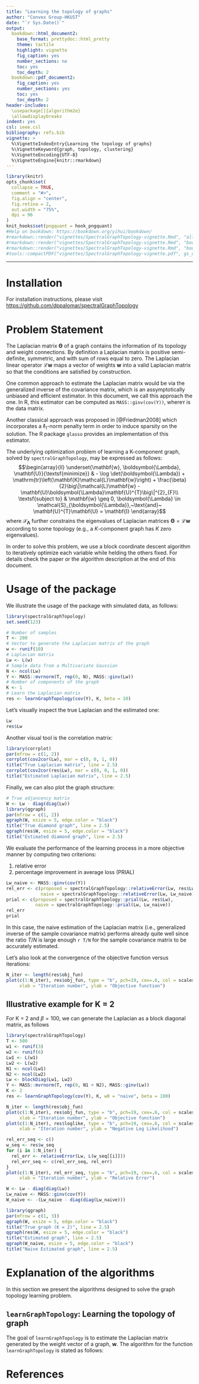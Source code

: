 ```yaml
---
title: "Learning the topology of graphs"
author: "Convex Group-HKUST"
date: "`r Sys.Date()`"
output:
  bookdown::html_document2:
    base_format: prettydoc::html_pretty
    theme: tactile
    highlight: vignette
    fig_caption: yes
    number_sections: no
    toc: yes
    toc_depth: 2
  bookdown::pdf_document2:
    fig_caption: yes
    number_sections: yes
    toc: yes
    toc_depth: 2
header-includes:
  \usepackage[]{algorithm2e}
  \allowdisplaybreaks
indent: yes
csl: ieee.csl
bibliography: refs.bib
vignette: >
  %\VignetteIndexEntry{Learning the topology of graphs}
  %\VignetteKeyword{graph, topology, clustering}
  %\VignetteEncoding{UTF-8}
  %\VignetteEngine{knitr::rmarkdown}
---
```


```r
library(knitr)
opts_chunk$set(
  collapse = TRUE,
  comment = "#>",
  fig.align = "center",
  fig.retina = 2,
  out.width = "75%",
  dpi = 96
)
knit_hooks$set(pngquant = hook_pngquant)
#Help on bookdown: https://bookdown.org/yihui/bookdown/
#rmarkdown::render("vignettes/SpectralGraphTopology-vignette.Rmd", "all")
#rmarkdown::render("vignettes/SpectralGraphTopology-vignette.Rmd", "bookdown::html_document2")
#rmarkdown::render("vignettes/SpectralGraphTopology-vignette.Rmd", "bookdown::pdf_document2")
#tools::compactPDF("vignettes/SpectralGraphTopology-vignette.pdf", gs_quality = "ebook")
```

-----------

# Installation

For installation instructions, please visit
[https://github.com/dppalomar/spectralGraphTopology](https://github.com/dppalomar/spectralGraphTopology)

# Problem Statement
The Laplacian matrix $\boldsymbol{\Theta}$ of a graph contains the information
of its topology and weight connections. By definition a Laplacian matrix is
positive semi-definite, symmetric, and with sum of rows equal to zero. The
Laplacian linear operator $\mathcal{L}\mathbf{w}$ maps a vector of weights
$\mathbf{w}$ into a valid Laplacian matrix so that the conditions are satisfied
by construction.

One common approach to estimate the Laplacian matrix would be via the generalized
inverse of the covariance matrix, which is an assymptotically unbiased and efficient
estimator. In this document, we call this approach the \textit{naive} one.
In R, this estimator can be computed as ``MASS::ginv(cov(Y))``,
where``Y`` is the data matrix.

Another classical approach was proposed in [@Friedman2008] which incorporates a
$\ell_1$-norm penalty term in order to induce sparsity on the solution. The R package
``glasso`` provides an implementation of this estimator.

The underlying optimization problem of learning a K-component graph, solved by
``spectralGraphTopology``, may be expressed as follows:
$$\begin{array}{ll}
\underset{\mathbf{w}, \boldsymbol{\Lambda}, \mathbf{U}}{\textsf{minimize}} & - \log \det(\boldsymbol{\Lambda})
+ \mathrm{tr}\left(\mathbf{K}\mathcal{L}\mathbf{w}\right)
+ \frac{\beta}{2}\big\|\mathcal{L}\mathbf{w} - \mathbf{U}\boldsymbol{\Lambda}\mathbf{U}^{T}\big\|^{2}_{F}\\
\textsf{subject to} & \mathbf{w} \geq 0, \boldsymbol{\Lambda} \in \mathcal{S}_{\boldsymbol{\Lambda}},~\text{and}~
\mathbf{U}^{T}\mathbf{U} = \mathbf{I}
\end{array}$$
where $\mathcal{S}_{\boldsymbol{\Lambda}}$ further constrains the eigenvalues of Laplacian matrices
$\boldsymbol{\Theta}=\mathcal{L}\mathbf{w}$ according to some topology (e.g., a $K$-component graph has $K$ zero eigenvalues).

In order to solve this problem, we use a block coordinate descent algorithm to
iteratively optimize each variable while helding the others fixed. For
details check the paper or the algorithm description at the end of this document.

# Usage of the package
We illustrate the usage of the package with simulated data, as follows:
```r
library(spectralGraphTopology)
set.seed(123)

# Number of samples
T <- 200
# Vector to generate the Laplacian matrix of the graph
w <- runif(10)
# Laplacian matrix
Lw <- L(w)
# Sample data from a Multivariate Gaussian
N <- ncol(Lw)
Y <- MASS::mvrnorm(T, rep(0, N), MASS::ginv(Lw))
# Number of components of the graph
K <- 1
# Learn the Laplacian matrix
res <- learnGraphTopology(cov(Y), K, beta = 10)
```

Let's visually inspect the true Laplacian and the estimated one:
```r
Lw
res$Lw
```

Another visual tool is the correlation matrix:

```r
library(corrplot)
par(mfrow = c(1, 2))
corrplot(cov2cor(Lw), mar = c(0, 0, 1, 0))
title("True Laplacian matrix", line = 2.5)
corrplot(cov2cor(res$Lw), mar = c(0, 0, 1, 0))
title("Estimated Laplacian matrix", line = 2.5)
```

Finally, we can also plot the graph structure:
```r
# True adjancency matrix
W <- Lw - diag(diag(Lw))
library(qgraph)
par(mfrow = c(1, 2))
qgraph(W, esize = 5, edge.color = "black")
title("True diamond graph", line = 2.5)
qgraph(res$W, esize = 5, edge.color = "black")
title("Estimated diamond graph", line = 2.5)
```

We evaluate the performance of the learning process in a more objective
manner by computing two criterions:

1. relative error
2. percentage improvement in average loss (PRIAL)


```r
Lw_naive <- MASS::ginv(cov(Y))
rel_err <- c(proposed = spectralGraphTopology::relativeError(Lw, res$Lw),
             naive = spectralGraphTopology::relativeError(Lw, Lw_naive))
prial <- c(proposed = spectralGraphTopology::prial(Lw, res$Lw),
           naive = spectralGraphTopology::prial(Lw, Lw_naive))
rel_err
prial
```

In this case, the naive estimation of the Laplacian matrix (i.e., generalized
inverse of the sample covariance matrix) performs already quite well since
the ratio $T/N$ is large enough `r T/N` for the sample covariance matrix to be
accurately estimated.

Let's also look at the convergence of the objective function versus iterations:
```r
N_iter <- length(res$obj_fun)
plot(c(1:N_iter), res$obj_fun, type = "b", pch=19, cex=.6, col = scales::alpha("black", .5),
     xlab = "Iteration number", ylab = "Objective function")

```

## Illustrative example for K = 2

For K = 2 and $\beta = 100$, we can generate the Laplacian as a block diagonal matrix, as follows
```r
library(spectralGraphTopology)
T <- 500
w1 <- runif(3)
w2 <- runif(6)
Lw1 <- L(w1)
Lw2 <- L(w2)
N1 <- ncol(Lw1)
N2 <- ncol(Lw2)
Lw <- blockDiag(Lw1, Lw2)
Y <- MASS::mvrnorm(T, rep(0, N1 + N2), MASS::ginv(Lw))
K <- 2
res <- learnGraphTopology(cov(Y), K, w0 = "naive", beta = 100)

N_iter <- length(res$obj_fun)
plot(c(1:N_iter), res$obj_fun, type = "b", pch=19, cex=.6, col = scales::alpha("black", .5),
     xlab = "Iteration number", ylab = "Objective function")
plot(c(1:N_iter), res$loglike, type = "b", pch=19, cex=.6, col = scales::alpha("black", .5),
     xlab = "Iteration number", ylab = "Negative Log Likelihood")

rel_err_seq <- c()
w_seq <- res$w_seq
for (i in 1:N_iter) {
  rel_err <- relativeError(Lw, L(w_seq[[i]]))
  rel_err_seq <- c(rel_err_seq, rel_err)
}
plot(c(1:N_iter), rel_err_seq, type = "b", pch=19, cex=.6, col = scales::alpha("black", .5),
     xlab = "Iteration number", ylab = "Relative Error")

W <- Lw - diag(diag(Lw))
Lw_naive <- MASS::ginv(cov(Y))
W_naive <- -(Lw_naive - diag(diag(Lw_naive)))

library(qgraph)
par(mfrow = c(1, 3))
qgraph(W, esize = 5, edge.color = "black")
title("True graph (K = 2)", line = 2.5)
qgraph(res$W, esize = 5, edge.color = "black")
title("Estimated graph", line = 2.5)
qgraph(W_naive, esize = 5, edge.color = "black")
title("Naive Estimated graph", line = 2.5)
```
# Explanation of the algorithms

In this section we present the algorithms designed to solve the
graph topology learning problem.

## `learnGraphTopology`: Learning the topology of graph

The goal of `learnGraphTopology` is to estimate the Laplacian matrix generated
by the weight vector of a graph, $\mathbf{w}$. The algorithm for the function `learnGraphTopology`
is stated as follows:

\begin{algorithm}[H]
 \DontPrintSemicolon
 \KwData{$\mathbf{Y}$ (data matrix), $K$ (\#\{components\}), $\beta$ (regularization term),
 $\mathbf{w}^{(0)}$, $\boldsymbol{\lambda}^{(0)}$, $\mathbf{U}^{(0)}$ (initial parameter estimates),
 $\alpha_1$, $\alpha_2$ (lower and upper bound on the eigenvalues of the Laplacian matrix),
 $\rho$ (how much to increase beta per iteration).}
 \KwResult{$\boldsymbol{\Theta}$ (Laplacian matrix)}
 $N \gets \texttt{ncol}(\mathbf{Y})$\;
 \While{objective function do not converged \textbf{or} max \#\{iterations\} not reached}{
   $k \gets 0$\;
   \While{parameters do not converged \textbf{or} max \#\{iterations\} not reached}{
  $\mathbf{w}^{(k+1)} \gets \texttt{w\_update}(\mathbf{w}^{(k)}, \mathbf{U}^{(k)}, \boldsymbol{\lambda}^{(k)}, \beta, N, \mathbf{K})$\;
  $\mathbf{U}^{(k+1)} \gets \texttt{U\_update}(\mathbf{w}^{(k+1)}, N)$\;
  $\boldsymbol{\lambda}^{(k+1)} \gets \texttt{lambda\_update}(\mathbf{w}^{(k+1)},
  \mathbf{U}^{(k+1)}, \alpha_1, \alpha_2, \beta,N, K)$\;
  $k \gets k + 1$\;
  }
  $\beta \gets \beta (\rho + 1)$\;
 }
 \Return $\mathcal{L}(\mathbf{w}^{(k+1)})$\;
\end{algorithm}

\begin{algorithm}[H]
  \DontPrintSemicolon
  \SetKwFunction{Fwupdate}{\texttt{w\_update}}
  \SetKwProg{Fn}{Function}{:}{}
  \Fn{\Fwupdate{$\mathbf{w}, \mathbf{U}, \boldsymbol{\lambda}, \beta, N, \mathbf{K}$}}{
        $\nabla_{\mathbf{w}}f \gets \mathcal{L}^{\star}\left(\mathcal{L}\left(\mathbf{w}\right)
                        - \mathbf{U}  \texttt{diag}(\boldsymbol{\lambda}) {\mathbf{U}^{T}}
                        + \dfrac{\mathbf{K}}{\beta}\right)$\;
        \KwRet $\texttt{max}\left(0, \mathbf{w} - \dfrac{\nabla_{\mathbf{w}}f}{2N}\right)$\;
  }
  \;
\end{algorithm}

\begin{algorithm}[H]
  \DontPrintSemicolon
  \SetKwFunction{FwUupdate}{\texttt{U\_update}}
  \SetKwProg{Fn}{Function}{:}{}
  \Fn{\FwUupdate{$\mathbf{w}, N, K$}}{
        \KwRet \texttt{eigenvectors}$(\mathcal{L}(\mathbf{w}))$[K+1:N] \# \textit{increasing order w.r.t. eigenvalues}\;
  }
  \;
\end{algorithm}

\begin{algorithm}[H]
  \DontPrintSemicolon
  \SetKwFunction{Fwlambdaupdate}{\texttt{lambda\_update}}
  \SetKwProg{Fn}{Function}{:}{}
  \Fn{\Fwlambdaupdate{$\mathbf{w}, \mathbf{U}, \alpha_1, \alpha_2, \beta, N, K$}}{
        $\mathbf{d} \gets \texttt{diag}\left(\mathbf{U}^{T} \mathcal{L}(\mathbf{w})\mathbf{U}\right)$\;
        $\boldsymbol{\lambda} \gets \frac{1}{2}\left(\mathbf{d} +
                \sqrt{\mathbf{d} \odot \mathbf{d} + \frac{4}{\beta}}\right)$
                \# $\odot$ \textit{means element-wise multiplication} \;
        \eIf{$\boldsymbol{\lambda}$ has its elements in nondecreasing order
             \textbf{and} $\min(\boldsymbol{\lambda}) \geq \alpha_1$
             \textbf{and} $\max(\boldsymbol{\lambda}) \leq \alpha_2$} {
            \KwRet $\boldsymbol{\lambda}$\;
        } {
            set to $\alpha_1$ the elements of $\boldsymbol{\lambda}$
            whose values are less than $\alpha_1$ \;
            set to $\alpha_2$ the elements of $\boldsymbol{\lambda}$
            whose values are greater than $\alpha_2$\;
        }
        \eIf{$\boldsymbol{\lambda}$ has its elements in nondecreasing order} {
            \KwRet $\boldsymbol{\lambda}$\;
        } {
            $\mathbf{raise}$ \texttt{Exception}(\textit{"eigenvalues are not in increasing order"})\;
        }
  }
  \;
\end{algorithm}

# References {-}
\setlength{\parindent}{-0.2in}
\setlength{\leftskip}{0.2in}
\setlength{\parskip}{8pt}
\noindent
